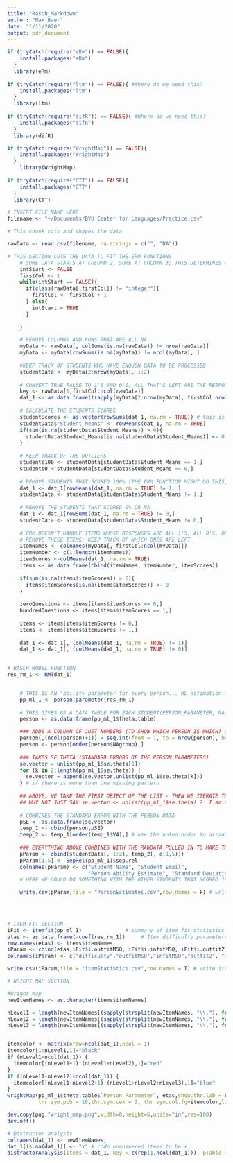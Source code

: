 ```yaml
---
title: "Rasch_Markdown"
author: "Max Baer"
date: "1/11/2020"
output: pdf_document
---
```


```r

if (tryCatch(require("eRm")) == FALSE){
    install.packages("eRm")
  }
  library(eRm)
  
if (tryCatch(require("ltm")) == FALSE){ #Where do we need this?
    install.packages("ltm")
  }
  library(ltm)
  
if (tryCatch(require("difR")) == FALSE){ #Where do we need this?
    install.packages("difR")
  }
  library(difR)

if (tryCatch(require("WrightMap")) == FALSE){
    install.packages("WrightMap")
  }
    library(WrightMap)
  
if (tryCatch(require("CTT")) == FALSE){
    install.packages("CTT")
  }
  library(CTT)

```



```r
# INSERT FILE NAME HERE
filename <- "~/Documents/BYU Center for Languages/Practice.csv"
```




```r
# This chunk cuts and shapes the data

rawData <- read.csv(filename, na.strings = c("", "NA"))

# THIS SECTION CUTS THE DATA TO FIT THE ERM FUNCTIONS
    # SOME DATA STARTS AT COLUMN 2, SOME AT COLUMN 3; THIS DETERMINES WHICH IS TRUE
    intStart <- FALSE
    firstCol <- 1
    while(intStart == FALSE){
      if(class(rawData[,firstCol]) != "integer"){
        firstCol <- firstCol + 1
      } else{
        intStart = TRUE
      }
      
    }

    # REMOVE COLUMNS AND ROWS THAT ARE ALL NA
    myData <- rawData[, colSums(is.na(rawData)) != nrow(rawData)]
    myData <- myData[rowSums(is.na(myData)) != ncol(myData), ]        
    
    #KEEP TRACK OF STUDENTS WHO HAVE ENOUGH DATA TO BE PROCESSED
    studentData <- myData[2:nrow(myData), 1:2]
    
    # CONVERT TRUE FALSE TO 1'S AND 0'S; ALL THAT'S LEFT ARE THE RESPONSES
    key <- rawData[1,firstCol:ncol(rawData)]
    dat_1 <- as.data.frame(t(apply(myData[2:nrow(myData), firstCol:ncol(myData)], 1, function(x) as.numeric(x == key))))
    
    # CALCULATE THE STUDENTS SCORES
    studentScores <- as.vector(rowSums(dat_1, na.rm = TRUE)) # this is hard because we don't know how many questions they answered
    studentData$"Student_Means" <- rowMeans(dat_1, na.rm = TRUE)
    if(sum(is.na(studentData$Student_Means)) > 0){
      studentData$Student_Means[is.na(studentData$Student_Means)] <- 0 # IF THEY HAD ALL NA'S, CONSIDER THEIR SCORE TO BE 0
    }
    
    # KEEP TRACK OF THE OUTLIERS
    students100 <- studentData[studentData$Student_Means == 1,]
    students0 <-studentData[studentData$Student_Means == 0,] 
    
    # REMOVE STUDENTS THAT SCORED 100% (THE ERM FUNCTION MIGHT DO THIS, BUT WE NEED TO KEEP TRACK OF THE STUDENTS NAME AND EMAIL)
    dat_1 <- dat_1[rowMeans(dat_1, na.rm = TRUE) != 1, ]
    studentData <- studentData[studentData$Student_Means != 1,]
    
    # REMOVE THE STUDENTS THAT SCORED 0% OR NA
    dat_1 <- dat_1[rowSums(dat_1, na.rm = TRUE) != 0,]
    studentData <- studentData[studentData$Student_Means != 0,]
    
    # ERM DOESN'T HANDLE ITEMS WHOSE RESPONSES ARE ALL 1'S, ALL 0'S, OR ALL NA'S
    # REMOVE THESE ITEMS; KEEP TRACK OF WHICH ONES ARE LEFT
    itemNames <- colnames(myData[, firstCol:ncol(myData)])
    itemNumber <- c(1:length(itemNames))
    itemScores <-colMeans(dat_1, na.rm = TRUE)
    items <- as.data.frame(cbind(itemNames, itemNumber, itemScores))
    
    if(sum(is.na(items$itemScores)) > 0){
      items$itemScores[is.na(items$itemScores)] <- 0
    }
    
    zeroQuestions <- items[items$itemScores == 0,]
    hundredQuestions <- items[items$itemScores == 1,]
    
    items <- items[items$itemScores != 0,]
    items <- items[items$itemScores != 1,]
    
    dat_1 <- dat_1[, (colMeans(dat_1, na.rm = TRUE) != 1)]
    dat_1 <- dat_1[, (colMeans(dat_1, na.rm = TRUE) != 0)]
  

```



```r
# RASCH MODEL FUNCTION
res_rm_1 <- RM(dat_1)


    # THIS IS AN "ability parameter for every person... ML estimation does not allow an estimate for persons who solved none or all items"
    pp_ml_1 <- person.parameter(res_rm_1)
    
    # THIS GIVES US A DATA TABLE FOR EACH STUDENT(PERSON_PARAMETER, NAgroup,  INTERPOLATED)
    person <- as.data.frame(pp_ml_1$theta.table) 

    ### ADDS A COLUMN OF JUST NUMBERS (TO SHOW WHICH PERSON IS WHICH) and orders rows based on missing pattern group
    person[,(ncol(person)+1)] = seq.int(from = 1, to = nrow(person), by=1)
    person <- person[order(person$NAgroup),] 
    
    ### TAKES SE.THETA (STANDARD ERRORS OF THE PERSON PARAMETERS)
    se.vector = unlist(pp_ml_1$se.theta[1])
    for (k in 2:length(pp_ml_1$se.theta)) { 
      se.vector = append(se.vector,unlist(pp_ml_1$se.theta[k]))  
    } # if there is more than one missing pattern
    
    ## ABOVE, WE TAKE THE FIRST OBJECT OF THE LIST - THEN WE ITERATE THROUGH AND ADD EACH ADDITIONAL ITEM
    ## WHY NOT JUST SAY se.vector <- unlist(pp_ml_1$se.theta) ?  I am not sure. They yield the same result.
    
    # COMBINES THE STANDARD ERROR WITH THE PERSON DATA
    pSE <- as.data.frame(se.vector)
    temp_1 <- cbind(person,pSE)
    temp_2 <- temp_1[order(temp_1$V4),] # use the noted order to arrange the rows
          
    ### EVERYTHING ABOVE COMBINES WITH THE RAWDATA PULLED IN TO MAKE THE DATA TABLE DESCRIBED BELOW; IT THEN OUTPUTS A CSV
    pParam <- cbind(studentData[, 1:2], temp_2[, c(1,5)])
    pParam[1,5] <- SepRel(pp_ml_1)$sep.rel 
    colnames(pParam) <- c("Student Name", "Student Email", 
                          "Person Ability Estimate", "Standard Deviation", "Separation Reliability")
    # HERE WE COULD DO SOMETHING WITH THE OTHER STUDENTS THAT SCORED 100 OR 0 OR NA

    write.csv(pParam,file = "PersonEstimates.csv",row.names = F) # write person estimates to csv
      

    
```



```r
# ITEM FIT SECTION 
iFit <- itemfit(pp_ml_1)              # summary of item fit statistics
etas <- as.data.frame(-coef(res_rm_1))     # Item difficulty parameters
row.names(etas) <- items$itemNames
iParam <- cbind(etas,iFit$i.outfitMSQ, iFit$i.infitMSQ, iFit$i.outfitZ, iFit$i.infitZ)
colnames(iParam) <- c("difficulty","outfitMSQ","infitMSQ","outfitZ", "infitZ")

write.csv(iParam,file = "itemStatistics.csv",row.names = T) # write item statistics to csv
```



```r
# WRIGHT MAP SECTION

#Wright Map
newItemNames <- as.character(items$itemNames)

nLevel1 = length(newItemNames[(sapply(strsplit(newItemNames, "\\."), function(x) x[3])) == "1"])
nLevel2 = length(newItemNames[(sapply(strsplit(newItemNames, "\\."), function(x) x[3])) == "2"])
nLevel3 = length(newItemNames[(sapply(strsplit(newItemNames, "\\."), function(x) x[3])) == "3"])


itemcolor <- matrix(nrow=ncol(dat_1),ncol = 1)
itemcolor[1:nLevel1,1]="black"
if (nLevel1<ncol(dat_1)) {
  itemcolor[(nLevel1+1):(nLevel1+nLevel2),1]="red"
}
if ((nLevel1+nLevel2)<ncol(dat_1)) {
  itemcolor[(nLevel1+nLevel2+1):(nLevel1+nLevel2+nLevel3),1]="blue"
}
wrightMap(pp_ml_1$theta.table$`Person Parameter`, etas,show.thr.lab = FALSE,
          thr.sym.pch = 16,thr.sym.cex = 2, thr.sym.col.fg=itemcolor,label.items.srt=90)

dev.copy(png,"wright_map.png",width=8,height=6,units="in",res=100)
dev.off()

```




```r
# Distractor analysis
colnames(dat_1) <- newItemNames;
dat_1[is.na(dat_1)] <- "x" # code unanswered items to be x
distractorAnalysis(items = dat_1, key = c(rep(1,ncol(dat_1))), pTable = FALSE, csvReport = "distractor.csv")
```

